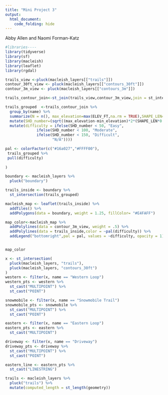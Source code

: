 ```yaml
---
title: "Mini Project 3"
output: 
  html_document:
    code_folding: hide
---
```

Abby Allen and Naomi Forman-Katz
```r
#libraries----
library(tidyverse)
library(sf)
library(macleish)
library(leaflet)
library(rgdal)

```

```r

trails_view <-pluck(macleish_layers[["trails"]])
contour_30ft_view <- pluck(macleish_layers[["contours_30ft"]])
contour_3m_view <- pluck(macleish_layers[["contours_3m"]])
```

```r
trails_contour_join<-st_join(trails_view,contour_3m_view,join = st_intersects,left=TRUE)
```

```r
trails_grouped  <-trails_contour_join %>%
  group_by(name) %>%
  summarize(N = n(), max_elevation=max(ELEV_FT,na.rm = TRUE),SHAPE_LEN=sum(SHAPE_LEN,na.rm = TRUE),min_elevation=min(ELEV_FT,na.rm = TRUE)) %>% 
  mutate(SHD_number=(sqrt((max_elevation-min_elevation)*2*(SHAPE_LEN*0.000189394))))%>% 
  mutate(difficulty = ifelse(SHD_number < 50, "Easy",
              ifelse(SHD_number < 100, "Moderate", 
              ifelse(SHD_number < 150, "Difficult",
                     "N/A"))))
```


```r
pal <- colorFactor(c("#16a027","#FFFF00"),
 trails_grouped %>%
 pull(difficulty) 
 
)
```


```r

boundary <- macleish_layers %>%
  pluck("boundary")

trails_inside <- boundary %>%
  st_intersection(trails_grouped)

macleish_map <- leaflet(trails_inside) %>%
  addTiles() %>%
  addPolygons(data = boundary, weight = 1.25, fillColor= "#E4FAFF")

map_color<-macleish_map %>%
  addPolylines(data = contour_3m_view, weight = .5) %>% 
  addPolylines(data = trails_inside,color = ~pal(difficulty)) %>%  
  addLegend("bottomright",pal = pal, values = ~difficulty, opacity = 1)


map_color
```

```r
x <- st_intersection(
  pluck(macleish_layers, "trails"), 
  pluck(macleish_layers, "contours_30ft")
)
western <- filter(x, name == "Western Loop")
western_pts <- western %>% 
  st_cast("MULTIPOINT") %>% 
  st_cast("POINT")

snowmobile <- filter(x, name == "Snowmobile Trail")
snowmobile_pts <- snowmobile %>% 
  st_cast("MULTIPOINT") %>% 
  st_cast("POINT")

eastern <- filter(x, name == "Eastern Loop")
eastern_pts <- eastern %>% 
  st_cast("MULTIPOINT")

driveway <- filter(x, name == "Driveway")
driveway_pts <- driveway %>% 
  st_cast("MULTIPOINT") %>% 
  st_cast("POINT")

eastern_line <- eastern_pts %>% 
  st_cast("LINESTRING")

```

```r
trails <- macleish_layers %>%
  pluck("trails") %>%
  mutate(computed_length = st_length(geometry))

```















